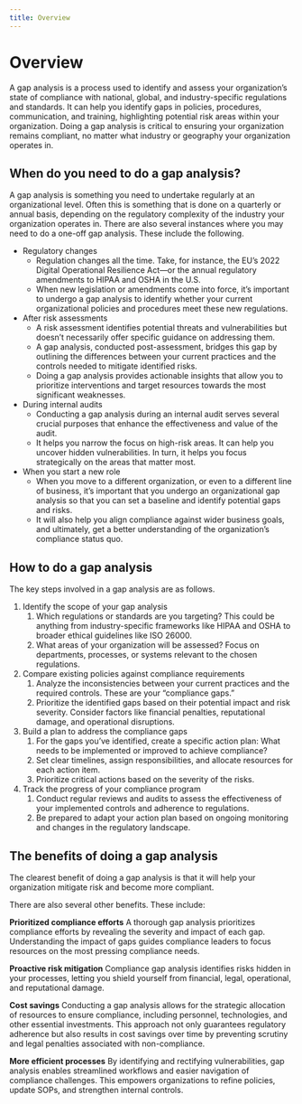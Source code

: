 ```yaml
---
title: Overview
---
```


# Overview

A gap analysis is a process used to identify and assess your organization’s state of compliance with national, global, and industry-specific regulations and standards. It can help you identify gaps in policies, procedures, communication, and training, highlighting potential risk areas within your organization. Doing a gap analysis is critical to ensuring your organization remains compliant, no matter what industry or geography your organization operates in.

## When do you need to do a gap analysis?

A gap analysis is something you need to undertake regularly at an organizational level. Often this is something that is done on a quarterly or annual basis, depending on the regulatory complexity of the industry your organization operates in. There are also several instances where you may need to do a one-off gap analysis. These include the following.

- Regulatory changes
    - Regulation changes all the time. Take, for instance, the EU’s 2022 Digital Operational Resilience Act—or the annual regulatory amendments to HIPAA and OSHA in the U.S.
    - When new legislation or amendments come into force, it’s important to undergo a gap analysis to identify whether your current organizational policies and procedures meet these new regulations.
- After risk assessments
    - A risk assessment identifies potential threats and vulnerabilities but doesn’t necessarily offer specific guidance on addressing them.
    - A gap analysis, conducted post-assessment, bridges this gap by outlining the differences between your current practices and the controls needed to mitigate identified risks.
    - Doing a gap analysis provides actionable insights that allow you to prioritize interventions and target resources towards the most significant weaknesses.
- During internal audits
    - Conducting a gap analysis during an internal audit serves several crucial purposes that enhance the effectiveness and value of the audit.
    - It helps you narrow the focus on high-risk areas. It can help you uncover hidden vulnerabilities. In turn, it helps you focus strategically on the areas that matter most.
- When you start a new role
    - When you move to a different organization, or even to a different line of business, it’s important that you undergo an organizational gap analysis so that you can set a baseline and identify potential gaps and risks.
    - It will also help you align compliance against wider business goals, and ultimately, get a better understanding of the organization’s compliance status quo.

## How to do a gap analysis

The key steps involved in a gap analysis are as follows.

1. Identify the scope of your gap analysis
    1. Which regulations or standards are you targeting? This could be anything from industry-specific frameworks like HIPAA and OSHA to broader ethical guidelines like ISO 26000.
    1. What areas of your organization will be assessed? Focus on departments, processes, or systems relevant to the chosen regulations.
1. Compare existing policies against compliance requirements
    1. Analyze the inconsistencies between your current practices and the required controls. These are your “compliance gaps.”
    1. Prioritize the identified gaps based on their potential impact and risk severity. Consider factors like financial penalties, reputational damage, and operational disruptions.
1. Build a plan to address the compliance gaps
    1. For the gaps you’ve identified, create a specific action plan: What needs to be implemented or improved to achieve compliance?
    1. Set clear timelines, assign responsibilities, and allocate resources for each action item.
    1. Prioritize critical actions based on the severity of the risks.
1. Track the progress of your compliance program
    1. Conduct regular reviews and audits to assess the effectiveness of your implemented controls and adherence to regulations.
    1. Be prepared to adapt your action plan based on ongoing monitoring and changes in the regulatory landscape.

## The benefits of doing a gap analysis

The clearest benefit of doing a gap analysis is that it will help your organization mitigate risk and become more compliant.

There are also several other benefits. These include:

**Prioritized compliance efforts**
A thorough gap analysis prioritizes compliance efforts by revealing the severity and impact of each gap. Understanding the impact of gaps guides compliance leaders to focus resources on the most pressing compliance needs.

**Proactive risk mitigation**
Compliance gap analysis identifies risks hidden in your processes, letting you shield yourself from financial, legal, operational, and reputational damage.

**Cost savings**
Conducting a gap analysis allows for the strategic allocation of resources to ensure compliance, including personnel, technologies, and other essential investments. This approach not only guarantees regulatory adherence but also results in cost savings over time by preventing scrutiny and legal penalties associated with non-compliance.

**More efficient processes**
By identifying and rectifying vulnerabilities, gap analysis enables streamlined workflows and easier navigation of compliance challenges. This empowers organizations to refine policies, update SOPs, and strengthen internal controls.
